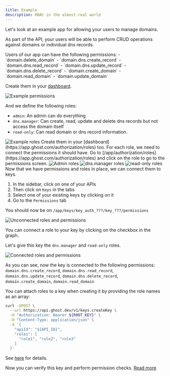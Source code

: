 ```yaml
---
title: Example
description: RBAC in the almost-real world
---
```


Let's look at an example app for allowing your users to manage domains.

As part of the API, your users will be able to perform CRUD operations against domains or individual dns records.

<Steps>
<Step titleSize="h2" title="Creating permissions">
Users of our app can have the following permissions:
- `domain.delete_domain`
- `domain.dns.create_record`
- `domain.dns.read_record`
- `domain.dns.update_record`
- `domain.dns.delete_record`
- `domain.create_domain`
- `domain.read_domain`
- `domain.update_domain`

Create them in your [dashboard](https://app.ghost.com/authorization/permissions).

<Frame>
  <img src="/apis/features/authorization/domains-permissions.png" alt="Example permissions"/>
  </Frame>
</Step>

<Step titleSize="h2" title="Creating roles">


And we define the following roles:
- `admin`: An admin can do everything
- `dns.manager`: Can create, read, update and delete dns records but not access the domain itself
- `read-only`: Can read domain or dns record information.
<Frame>
  <img src="/apis/features/authorization/domains-roles.png" alt="Example roles"/>
  </Frame>
Create them in your [dashboard](https://app.ghost.com/authorization/roles) too.

</Step>

<Step titleSize="h2" title="Connecting">
For each role, we need to connect the permissions it should have.
Go to [/app/authorization/roles](https://app.ghost.com/authorization/roles) and click on the role to go to the permissions screen.

<Tabs>
<Tab title="admin">

<Frame>
  <img src="/apis/features/authorization/domains-roles-admin.png" alt="Admin roles"/>
  </Frame>
</Tab>

<Tab title="dns.manager">

<Frame>
  <img src="/apis/features/authorization/domains-roles-dns.manager.png" alt="dns.manager roles"/>
  </Frame>
</Tab>
<Tab title="read-only">

<Frame>
  <img src="/apis/features/authorization/domains-roles-read-only.png" alt="read-only roles"/>
  </Frame>
</Tab>
</Tabs>



</Step>
<Step title="Create a key">
Now that we have permissions and roles in place, we can connect them to keys.

<Tabs>
<Tab title="Dashboard">

1. In the sidebar, click on one of your APIs
2. Then click on `Keys` in the tabs
3. Select one of your existing keys by clicking on it
4. Go to the `Permissions` tab

You should now be on `/app/keys/key_auth_???/key_???/permissions`

<Frame>
  <img src="/apis/features/authorization/connections.png" alt="Unconnected roles and permissions"/>
  </Frame>


  You can connect a role to your key by clicking on the checkbox in the graph.

  Let's give this key the `dns.manager` and `read-only` roles.


<Frame>
  <img src="/apis/features/authorization/connections-connected.png" alt="Connected roles and permissions"/>
  </Frame>

As you can see, now the key is connected to the following permissions:
`domain.dns.create_record`, `domain.dns.read_record`, `domain.dns.update_record`, `domain.dns.delete_record`, `domain.create_domain`, `domain.read_domain`


</Tab>

<Tab title="API">

You can attach roles to a key when creating it by providing the role names as an array:

```bash
curl -XPOST \
  --url https://api.ghost.dev/v1/keys.createKey \
  -H "Authorization: Bearer ${ROOT_KEY}" \
  -H "Content-Type: application/json" \
  -d '{
    "apiId": "${API_ID}",
    "roles": [
      "role1", "role2", "role3"
    ]
  }'
```
See [here](/api-reference/keys/create) for details.


</Tab>
</Tabs>
</Step>

<Step title="Verifying Permissions">

Now you can verify this key and perform permission checks. [Read more](/apis/features/authorization/verifying)

</Step>

</Steps>
